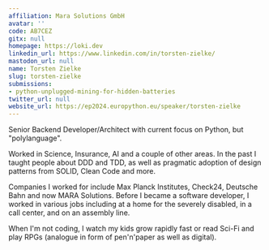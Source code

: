 ```yaml
---
affiliation: Mara Solutions GmbH
avatar: ''
code: AB7CEZ
gitx: null
homepage: https://loki.dev
linkedin_url: https://www.linkedin.com/in/torsten-zielke/
mastodon_url: null
name: Torsten Zielke
slug: torsten-zielke
submissions:
- python-unplugged-mining-for-hidden-batteries
twitter_url: null
website_url: https://ep2024.europython.eu/speaker/torsten-zielke
---
```


Senior Backend Developer/Architect with current focus on Python, but "polylanguage".

Worked in Science, Insurance, AI and a couple of other areas. In the past I taught people about DDD and TDD, as well as pragmatic adoption of design patterns from SOLID, Clean Code and more.

Companies I worked for include Max Planck Institutes, Check24, Deutsche Bahn and now MARA Solutions. Before I became a software developer, I worked in various jobs including at a home for the severely disabled, in a call center, and on an assembly line.

When I'm not coding, I watch my kids grow rapidly fast or read Sci-Fi and play RPGs (analogue in form of pen'n'paper as well as digital).
